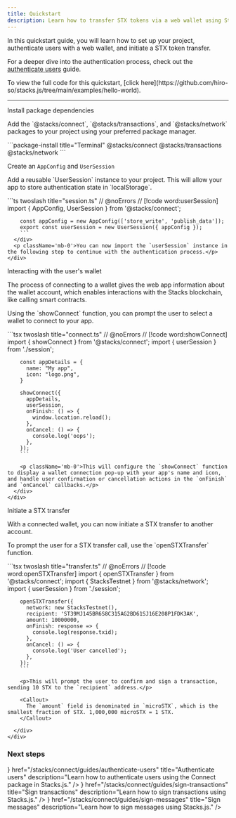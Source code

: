 ```yaml
---
title: Quickstart
description: Learn how to transfer STX tokens via a web wallet using Stacks Connect.
---
```



In this quickstart guide, you will learn how to set up your project, authenticate users with a web wallet, and initiate a STX token transfer.

For a deeper dive into the authentication process, check out the [authenticate users](/stacks/connect/guides/authenticate-users) guide.

<Callout>
  To view the full code for this quickstart, [click here](https://github.com/hiro-so/stacks.js/tree/main/examples/hello-world).
</Callout>

---

<div className='steps space-y-12'>
  <Step>
    <div className="flex flex-col space-y-3">
      <div className="w-full">
        <p className='text-lg font-bold m-0 dark:text-primary-foreground'>Install package dependencies</p>
        <p className='mb-0'>Add the `@stacks/connect`, `@stacks/transactions`, and `@stacks/network` packages to your project using your preferred package manager.</p>
      </div>
      <div className="w-full">
        ```package-install title="Terminal"
        @stacks/connect @stacks/transactions @stacks/network
        ```
      </div>
    </div>
  </Step>

  <Step>
    <div className="flex flex-col space-y-3">
      <div className="w-full">
        <p className='text-lg font-bold m-0 dark:text-primary-foreground'>Create an <code className='text-lg'>AppConfig</code> and <code className='text-lg'>UserSession</code></p>
        <p className='mb-0'>Add a reusable `UserSession` instance to your project. This will allow your app to store authentication state in `localStorage`.</p>
      </div>
      <div className="w-full">
        ```ts twoslash title="session.ts"
        // @noErrors
        // [!code word:userSession]
        import { AppConfig, UserSession } from '@stacks/connect';

        const appConfig = new AppConfig(['store_write', 'publish_data']);
        export const userSession = new UserSession({ appConfig });
        ```
      </div>
      <p className='mb-0'>You can now import the `userSession` instance in the following step to continue with the authentication process.</p>
    </div>
  </Step>

  <Step>
    <div className="flex flex-col space-y-3">
      <div className="w-full">
        <p className='text-lg font-bold m-0 dark:text-primary-foreground'>Interacting with the user's wallet</p>
        <p className='mb-0'>The process of connecting to a wallet gives the web app information about the wallet account, which enables interactions with the Stacks blockchain, like calling smart contracts.</p>
        <p className='mb-0'>Using the `showConnect` function, you can prompt the user to select a wallet to connect to your app.</p>
      </div>
      <div className="w-full">
        ```tsx twoslash title="connect.ts"
        // @noErrors
        // [!code word:showConnect]
        import { showConnect } from '@stacks/connect';
        import { userSession } from './session';

        const appDetails = {
          name: "My app",
          icon: "logo.png",
        }

        showConnect({
          appDetails,
          userSession,
          onFinish: () => {
            window.location.reload();
          },
          onCancel: () => {
            console.log('oops');
          },
        });
        ```

        <p className='mb-0'>This will configure the `showConnect` function to display a wallet connection pop-up with your app's name and icon, and handle user confirmation or cancellation actions in the `onFinish` and `onCancel` callbacks.</p>
      </div>
    </div>
  </Step>

  <Step>
    <div className="flex flex-col space-y-3">
      <div className="w-full">
        <p className='text-lg font-bold m-0 dark:text-primary-foreground'>Initiate a STX transfer</p>
        <p className='mb-0'>With a connected wallet, you can now initiate a STX transfer to another account.</p>
        <p className='mb-0'>To prompt the user for a STX transfer call, use the `openSTXTransfer` function.</p>
      </div>
      <div className="w-full">
        ```tsx twoslash title="transfer.ts"
        // @noErrors
        // [!code word:openSTXTransfer]
        import { openSTXTransfer } from '@stacks/connect';
        import { StacksTestnet } from '@stacks/network';
        import { userSession } from './session';

        openSTXTransfer({
          network: new StacksTestnet(),
          recipient: 'ST39MJ145BR6S8C315AG2BD61SJ16E208P1FDK3AK',
          amount: 10000000,
          onFinish: response => {
            console.log(response.txid);
          },
          onCancel: () => {
            console.log('User cancelled');
          },
        });
        ```

        <p>This will prompt the user to confirm and sign a transaction, sending 10 STX to the `recipient` address.</p>

        <Callout>
          The `amount` field is denominated in `microSTX`, which is the smallest fraction of STX. 1,000,000 microSTX = 1 STX.
        </Callout>

      </div>
    </div>
  </Step>
</div>

### Next steps

<Cards className='sm:grid-cols-1'>
  <SmallCard
    icon={<Code className='text-primary' />}
    href="/stacks/connect/guides/authenticate-users"
    title="Authenticate users"
    description="Learn how to authenticate users using the Connect package in Stacks.js."
  />
  <SmallCard
    icon={<Terminal className='text-primary' />}
    href="/stacks/connect/guides/sign-transactions"
    title="Sign transactions"
    description="Learn how to sign transactions using Stacks.js."
  />
  <SmallCard
    icon={<Terminal className='text-primary' />}
    href="/stacks/connect/guides/sign-messages"
    title="Sign messages"
    description="Learn how to sign messages using Stacks.js."
  />
</Cards>
